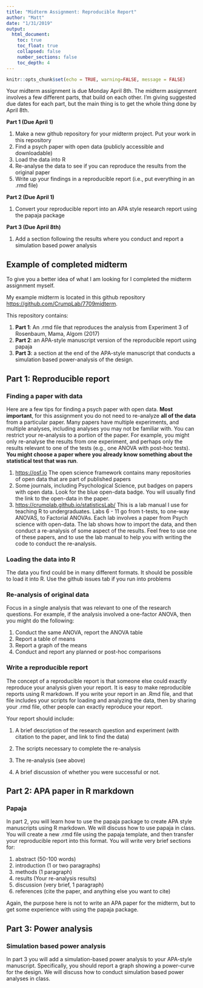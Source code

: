 ```yaml
---
title: "Midterm Assignment: Reproducible Report"
author: "Matt"
date: "1/31/2019"
output: 
  html_document:
    toc: true
    toc_float: true
    collapsed: false
    number_sections: false
    toc_depth: 4
---
```


```r
knitr::opts_chunk$set(echo = TRUE, warning=FALSE, message = FALSE)
```

Your midterm assignment is due Monday April 8th. The midterm assignment involves a few different parts, that build on each other. I'm giving suggested due dates for each part, but the main thing is to get the whole thing done by April 8th.

**Part 1 (Due April 1)**

1. Make a new github repository for your midterm project. Put your work in this repository
2. Find a psych paper with open data (publicly accessible and downloadable)
3. Load the data into R
4. Re-analyse the data to see if you can reproduce the results from the original paper
5. Write up your findings in a reproducible report (i.e., put everything in an .rmd file)

**Part 2 (Due April 1)**

1. Convert your reproducible report into an APA style research report using the papaja package

**Part 3 (Due April 8th)**

1. Add a section following the results where you conduct and report a simulation based power analysis

## Example of completed midterm 

To give you a better idea of what I am looking for I completed the midterm assignment myself. 

My example midterm is located in this github repository [https://github.com/CrumpLab/7709midterm](https://github.com/CrumpLab/7709midterm).

This repository contains:

1. **Part 1**: An .rmd file that reproduces the analysis from Experiment 3 of Rosenbaum, Mama, Algom (2017)
2. **Part 2**: an APA-style manuscript version of the reproducible report using papaja
3. **Part 3**: a section at the end of the APA-style manuscript that conducts a simulation based power-analysis of the design.


## Part 1: Reproducible report

### Finding a paper with data

Here are a few tips for finding a psych paper with open data. **Most important**, for this assignment you do not need to re-analyze **all of the data** from a particular paper. Many papers have multiple experiments, and multiple analyses, including analyses you may not be familiar with. You can restrict your re-analysis to a portion of the paper. For example, you might only re-analyse the results from one experiment, and perhaps only the results relevant to one of the tests (e.g., one ANOVA with post-hoc tests). **You might choose a paper where you already know something about the statistical test that was run**. 

1. [https://osf.io](https://osf.io) The open science framework contains many repositories of open data that are part of published papers
2. Some journals, including Psychological Science, put badges on papers with open data. Look for the blue open-data badge. You will usually find the link to the open-data in the paper.
3. [https://crumplab.github.io/statisticsLab/](https://crumplab.github.io/statisticsLab/) This is a lab manual I use for teaching R to undergraduates. Labs 6 - 11 go from t-tests, to one-way ANOVAS, to Factorial ANOVAs. Each lab involves a paper from Psych science with open-data. The lab shows how to import the data, and then conduct a re-analysis of some aspect of the results. Feel free to use one of these papers, and to use the lab manual to help you with writing the code to conduct the re-analysis.

### Loading the data into R

The data you find could be in many different formats. It should be possible to load it into R. Use the github issues tab if you run into problems

### Re-analysis of original data

Focus in a single analysis that was relevant to one of the research questions. For example, if the analysis involved a one-factor ANOVA, then you might do the following:

1. Conduct the same ANOVA, report the ANOVA table
2. Report a table of means
3. Report a graph of the means
4. Conduct and report any planned or post-hoc comparisons

### Write a reproducible report

The concept of a reproducible report is that someone else could exactly reproduce your analysis given your report. It is easy to make reproducible reports using R markdown. If you write your report in an .Rmd file, and that file includes your scripts for loading and analyzing the data, then by sharing your .rmd file, other people can exactly reproduce your report.

Your report should include:

1. A brief description of the research question and experiment (with citation to the paper, and link to find the data)

2. The scripts necessary to complete the re-analysis

3. The re-analysis (see above)

4. A brief discussion of whether you were successful or not.

## Part 2: APA paper in R markdown

### Papaja

In part 2, you will learn how to use the papaja package to create APA style manuscripts using R markdown. We will discuss how to use papaja in class. You will create a new .rmd file using the papaja template, and then transfer your reproducible report into this format. You will write very brief sections for:

1. abstract (50-100 words)
2. introduction (1 or two paragraphs)
3. methods (1 paragraph)
4. results (Your re-analysis results)
5. discussion (very brief, 1 paragraph)
6. references (cite the paper, and anything else you want to cite)

Again, the purpose here is not to write an APA paper for the midterm, but to get some experience with using the papaja package.

## Part 3: Power analysis

### Simulation based power analysis

In part 3 you will add a simulation-based power analysis to your APA-style manuscript. Specifically, you should report a graph showing a power-curve for the design. We will discuss how to conduct simulation based power analyses in class.



